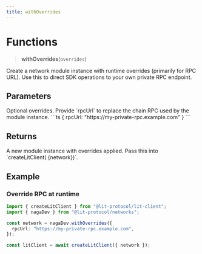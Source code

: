 ```yaml
---
title: withOverrides
---
```


# Functions

> **withOverrides**(`overrides`)

Create a network module instance with runtime overrides (primarily for RPC URL). Use this to direct SDK operations to your own private RPC endpoint.

## Parameters

<ParamField path="param.overrides" type="{ rpcUrl?: string }" required>
  Optional overrides. Provide `rpcUrl` to replace the chain RPC used by the module instance.
  ```ts
  { rpcUrl: "https://my-private-rpc.example.com" }
  ```
</ParamField>

## Returns

<ResponseField name="result" type="NagaNetworkModule">
  A new module instance with overrides applied. Pass this into `createLitClient(
  {network})`.
</ResponseField>

## Example

### Override RPC at runtime

```ts
import { createLitClient } from "@lit-protocol/lit-client";
import { nagaDev } from "@lit-protocol/networks";

const network = nagaDev.withOverrides({
  rpcUrl: "https://my-private-rpc.example.com",
});

const litClient = await createLitClient({ network });
```
